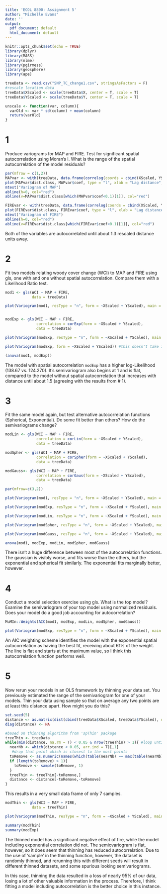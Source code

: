 ```yaml
---
title: 'ECOL 8890: Assignment 5'
author: "Michelle Evans"
date: ''
output:
  pdf_document: default
  html_document: default
---
```


```r
knitr::opts_chunk$set(echo = TRUE)
library(dplyr)
library(MASS)
library(nlme)
library(pgirmess)
library(geosphere)
library(ape)
```


```r
treeData <- read.csv("SNP_TC_change1.csv", stringsAsFactors = F)
#rescale location data
treeData$XScaled <- scale(treeData$X, center = T, scale = T)
treeData$YScaled <- scale(treeData$Y, center = T, scale = T)
```

```r
unscale <- function(var, column){
  varOld <- var * sd(column) + mean(column)
  return(varOld)
}
```


# 1

Produce variograms for MAP and FIRE. Test for significant spatial autocorrelation using Moran’s I. What is the range of the spatial autocorrelation of the model residuals?

```r
par(mfrow = c(1,2))
MAPvar <- with(treeData, data.frame(correlog(coords = cbind(XScaled, YScaled), z = MAP, method = "Moran")))
plot(MAPvar$dist.class, MAPvar$coef, type = "l", xlab = "Lag distance", ylab = "Moran I")
mtext("Variogram of MAP")
abline(h=0, col="red")
abline(v=MAPvar$dist.class[which(MAPvar$coef<0.1)[1]], col="red")

FIREvar <- with(treeData, data.frame(correlog(coords = cbind(XScaled, YScaled), z = FIRE, method = "Moran")))
plot(FIREvar$dist.class, FIREvar$coef, type = "l", xlab = "Lag distance", ylab = "Moran I")
mtext("Variogram of FIRE")
abline(h=0, col="red")
abline(v=FIREvar$dist.class[which(FIREvar$coef<0.1)[1]], col="red")
```

Both of the variables are autocorrelated until about 1.3 rescaled distance units away.

# 2

Fit two models relating woody cover change (WCI) to MAP and FIRE using gls, one with and one without spatial autocorrelation. Compare them with a Likelihood Ratio test.

```r
mod1 <- gls(WCI ~ MAP + FIRE,
            data = treeData)

plot(Variogram(mod1, resType = "n", form = ~XScaled + YScaled), main = "No Autocorrelation")


modExp <- gls(WCI ~ MAP + FIRE,
              correlation = corExp(form = ~XScaled + YScaled),
              data = treeData)

plot(Variogram(modExp, resType = "n", form = ~XScaled + YScaled), main = "Exponential")

plot(Variogram(modExp, form = ~XScaled + YScaled)) #this doesn't take into account the autocorrelation (need resType = "n" to do that)

(anova(mod1, modExp))
```

The model with spatial autocorrelation `modExp` has a higher log-Likelihood (138.67 vs. 124.270). It's semivariogram also begins at 1 and is flat, compared to the model without spatial autocorrelation that increases with distance until about 1.5 (agreeing with the results from # 1).

# 3

Fit the same model again, but test alternative autocorrelation functions (Spherical, Exponential). Do some fit better than others? How do the semivariograms change?

```r
modLin <- gls(WCI ~ MAP + FIRE,
              correlation = corLin(form = ~XScaled + YScaled),
              data = treeData)

modSpher <- gls(WCI ~ MAP + FIRE,
              correlation = corSpher(form = ~XScaled + YScaled),
              data = treeData)

modGauss<- gls(WCI ~ MAP + FIRE,
              correlation = corGaus(form = ~XScaled + YScaled),
              data = treeData)

```

```r
par(mfrow=c(3,2))

plot(Variogram(mod1, resType = "n", form = ~XScaled + YScaled), main = "No Autocorrelation")

plot(Variogram(modExp, resType = "n", form = ~XScaled + YScaled), main = "Exponential")

plot(Variogram(modLin, resType = "n", form = ~XScaled + YScaled), main = "Linear")

plot(Variogram(modSpher, resType = "n", form = ~XScaled + YScaled), main = "Spherical")

plot(Variogram(modGauss, resType = "n", form = ~XScaled + YScaled), main = "Gaussian")

```

```r
anova(mod1, modExp, modLin, modSpher, modGauss)
```

There isn't a huge difference between most of the autocorrelation functions. The gaussian is visibly worse, and fits worse than the others, but the exponential and spherical fit similarly. The exponential fits marginally better, however.

# 4 

Conduct a model selection exercise using gls. What is the top model? Examine the semivariogram of your top model using normalized residuals. Does your model do a good job accounting for autocorrelation?

```r
MuMIn::Weights(AIC(mod1, modExp, modLin, modSpher, modGauss))

plot(Variogram(modExp, resType = "n", form = ~XScaled + YScaled), main = "Exponential")
```

An AIC weighting scheme identifies the model with the exponential spatial autocorrelation as having the best fit, receiving about 61% of the weight. The line is flat and starts at the maximum value, so I think this autocorrelation function performs well.

# 5

Now rerun your models in an OLS framework by thinning your data set. You previously estimated the range of the semivariogram for one of your models. Thin your data using sample so that on average any two points are at least this distance apart. How might you do this?

```r
set.seed(5)
distance <- as.matrix(dist(cbind(treeData$XScaled, treeData$YScaled), diag = T))
diag(distance) <- NA

#based on thinning algorithm from 'spThin' package
treeThin <- treeData
while(min(distance, na.rm = T) < 0.05 & nrow(treeThin) > 1){ #loop until each one is gone
  nearNb <- which(distance < 0.05, arr.ind = T)[,1]
   #drop that point which is closest to the most points
  toRemove <- as.numeric(names(which(table(nearNb) == max(table(nearNb)))))
  if (length(toRemove) > 1){
    toRemove <- sample(toRemove, 1)
  }
  treeThin <- treeThin[-toRemove,]
  distance <- distance[-toRemove,-toRemove]
}  
```

This results in a very small data frame of only 7 samples.

```r
modThin <- gls(WCI ~ MAP + FIRE,
            data = treeThin)

plot(Variogram(modThin, resType = "n", form = ~XScaled + YScaled), main = "Thinned Model")

summary(modThin)
summary(modExp)
```

The thinned model has a significant negative effect of fire, while the model including exponential correlation did not. The semiovariogram is flat, however, so it does seem that thinning has reduced autocorrelation.  Due to the use of 'sample' in the thinning function, however, the dataset is randomly thinned, and rerunning this with different seeds will result in different thinned datasets, and some spurious looking semivariograms.

In this case, thinning the data resulted in a loss of nearly 95% of our data, losing a lot of other valuable information in the process. Therefore, I think fitting a model including autocorrelation is the better choice in this instance.